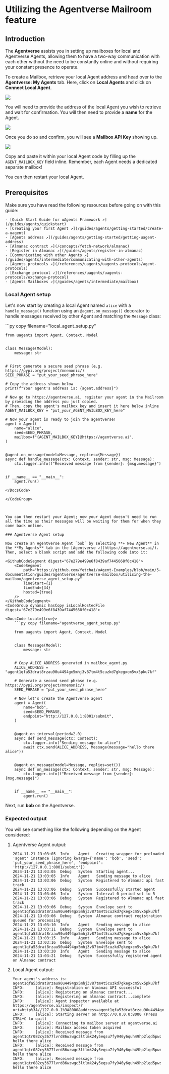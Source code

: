 
# Utilizing the Agentverse Mailroom feature

## Introduction

The **Agentverse** assists you in setting up mailboxes for local and Agentverse Agents, allowing them to have a two-way communication with each other without the need to be constantly online and without requiring your constant presence to operate.

To create a Mailbox, retrieve your local Agent address and head over to the **Agentverse: My Agents** tab. Here, click on **Local Agents** and click on **Connect Local Agent**.

![](src/images/guides/agentverse/mailbox/agentverse:mailbox/mailbox_1.png)

You will need to provide the address of the local Agent you wish to retrieve and wait for confirmation. You will then need to provide a **name** for the Agent.

![](src/images/guides/agentverse/mailbox/agentverse:mailbox/mailbox_2.png)

Once you do so and confirm, you will see a **Mailbox API Key** showing up.

![](src/images/guides/agentverse/mailbox/agentverse:mailbox/mailbox_3.png)

Copy and paste it within your local Agent code by filling up the `AGENT_MAILBOX_KEY` field inline. Remember, each Agent needs a dedicated separate mailbox!

You can then restart your local Agent.

## Prerequisites

Make sure you have read the following resources before going on with this guide:

    - [Quick Start Guide for uAgents Framework ↗️](/guides/agents/quickstart)
    - [Creating your first Agent ↗️](/guides/agents/getting-started/create-a-uagent)
    - [Agents address ↗️](/guides/agents/getting-started/getting-uagent-address)
    - [Almanac contract ↗️](/concepts/fetch-network/almanac)
    - [Register in Almanac ↗️](/guides/agents/register-in-almanac)
    - [Communicating with other Agents ↗️](/guides/agents/intermediate/communicating-with-other-agents)
    - [Agents protocols ↗️](/references/uagents/uagents-protocols/agent-protocols)
    - [Exchange protocol ↗️](/references/uagents/uagents-protocols/exchange-protocol)
    - [Agents Mailboxes ↗️](/guides/agents/intermediate/mailbox)

### Local Agent setup

Let's now start by creating a local Agent named `alice` with a `handle_message()` function using an `@agent.on_message()` decorator to handle messages received by other Agent and matching the `Message` class:

<GithubCodeSegment digest="40cf2f46e466f542ff704d0b88910ca1">
    <CodeSegment
        path="https://github.com/fetchai/uAgent-Examples/blob/main/5-documentation/guides/agentverse/agentverse-mailbox/utilising-the-mailbox/local_agent_setup.py"
        lineStart={1}
        lineEnd={32}
        hosted={true}
    />
</GithubCodeSegment>
<CodeGroup dynamic hasCopy isLocalHostedFile digest='40cf2f46e466f542ff704d0b88910ca1'>

<DocsCode local={true}>
	```py copy filename="local_agent_setup.py"

	from uagents import Agent, Context, Model
	
	
	class Message(Model):
	    message: str
	
	
	# First generate a secure seed phrase (e.g. https://pypi.org/project/mnemonic/)
	SEED_PHRASE = "put_your_seed_phrase_here"
	
	# Copy the address shown below
	print(f"Your agent's address is: {agent.address}")
	
	# Now go to https://agentverse.ai, register your agent in the Mailroom by providing the address you just copied.
	# Then, copy the agent's mailbox key and insert it here below inline
	AGENT_MAILBOX_KEY = "put_your_AGENT_MAILBOX_KEY_here"
	
	# Now your agent is ready to join the agentverse!
	agent = Agent(
	    name="alice",
	    seed=SEED_PHRASE,
	    mailbox=f"{AGENT_MAILBOX_KEY}@https://agentverse.ai",
	)
	
	
	@agent.on_message(model=Message, replies={Message})
	async def handle_message(ctx: Context, sender: str, msg: Message):
	    ctx.logger.info(f"Received message from {sender}: {msg.message}")
	
	
	if __name__ == "__main__":
	    agent.run()

```
</DocsCode>

</CodeGroup>



You can then restart your Agent; now your Agent doesn't need to run all the time as their messages will be waiting for them for when they come back online.

### Agentverse Agent setup

Now create an Agentverse Agent `bob` by selecting **+ New Agent** in the **My Agents** tab in the [Agentverse ↗️](https://agentverse.ai/). Then, select a blank script and add the following code into it:

<GithubCodeSegment digest="67e279e499e6f8439af7445668f0c418">
    <CodeSegment
        path="https://github.com/fetchai/uAgent-Examples/blob/main/5-documentation/guides/agentverse/agentverse-mailbox/utilising-the-mailbox/agentverse_agent_setup.py"
        lineStart={1}
        lineEnd={34}
        hosted={true}
    />
</GithubCodeSegment>
<CodeGroup dynamic hasCopy isLocalHostedFile digest='67e279e499e6f8439af7445668f0c418'>

<DocsCode local={true}>
	```py copy filename="agentverse_agent_setup.py"

	from uagents import Agent, Context, Model
	
	
	class Message(Model):
	    message: str
	
	
	# Copy ALICE_ADDRESS generated in mailbox_agent.py
	ALICE_ADDRESS = "agent1qfa53drat8rzau90u4494gx5mhj3v87tm4t5cuzkd7gkegxcm5vx5pku7kf"
	
	# Generate a second seed phrase (e.g. https://pypi.org/project/mnemonic/)
	SEED_PHRASE = "put_your_seed_phrase_here"
	
	# Now let's create the Agentverse agent
	agent = Agent(
	    name="bob",
	    seed=SEED_PHRASE,
	    endpoint="http://127.0.0.1:8001/submit",
	)
	
	
	@agent.on_interval(period=2.0)
	async def send_message(ctx: Context):
	    ctx.logger.info("Sending message to alice")
	    await ctx.send(ALICE_ADDRESS, Message(message="hello there alice"))
	
	
	@agent.on_message(model=Message, replies=set())
	async def on_message(ctx: Context, sender: str, msg: Message):
	    ctx.logger.info(f"Received message from {sender}: {msg.message}")
	
	
	if __name__ == "__main__":
	    agent.run()

```
</DocsCode>

</CodeGroup>



Next, run **bob** on the Agentverse.

### Expected output

You will see something like the following depending on the Agent considered:

1. Agentverse Agent output:

   ```
   2024-11-21 13:03:05	Info	Agent	Creating wrapper for preloaded 'agent' instance (Ignoring kwargs={'name': 'bob', 'seed': 'put_your_seed_phrase_here', 'endpoint': 'http://127.0.0.1:8001/submit'})
   2024-11-21 13:03:05	Debug	System	Starting agent...
   2024-11-21 13:03:05	Info	Agent	Sending message to alice
   2024-11-21 13:03:06	Debug	System	Registered to Almanac api fast track
   2024-11-21 13:03:06	Debug	System	Successfully started agent
   2024-11-21 13:03:06	Info	System	Interval 0 period set to 5
   2024-11-21 13:03:06	Debug	System	Registered to Almanac api fast track
   2024-11-21 13:03:06	Debug	System	Envelope sent to agent1qfa53drat8rzau90u4494gx5mhj3v87tm4t5cuzkd7gkegxcm5vx5pku7kf
   2024-11-21 13:03:06	Debug	System	Almanac contract registration queued for processing
   2024-11-21 13:03:10	Info	Agent	Sending message to alice
   2024-11-21 13:03:11	Debug	System	Envelope sent to agent1qfa53drat8rzau90u4494gx5mhj3v87tm4t5cuzkd7gkegxcm5vx5pku7kf
   2024-11-21 13:03:15	Info	Agent	Sending message to alice
   2024-11-21 13:03:16	Debug	System	Envelope sent to agent1qfa53drat8rzau90u4494gx5mhj3v87tm4t5cuzkd7gkegxcm5vx5pku7kf
   2024-11-21 13:03:20	Info	Agent	Sending message to alice
   2024-11-21 13:03:21	Debug	System	Successfully registered agent on Almanac contract
   ```

2. Local Agent output:

   ```
   Your agent's address is: agent1qfa53drat8rzau90u4494gx5mhj3v87tm4t5cuzkd7gkegxcm5vx5pku7kf
   INFO:     [alice]: Registration on Almanac API successful
   INFO:     [alice]: Registering on almanac contract...
   INFO:     [alice]: Registering on almanac contract...complete
   INFO:     [alice]: Agent inspector available at https://agentverse.ai/inspect/?uri=http%3A//127.0.0.1%3A8000&address=agent1qfa53drat8rzau90u4494gx5mhj3v87tm4t5cuzkd7gkegxcm5vx5pku7kf
   INFO:     [alice]: Starting server on http://0.0.0.0:8000 (Press CTRL+C to quit)
   INFO:     [alice]: Connecting to mailbox server at agentverse.ai
   INFO:     [alice]: Mailbox access token acquired
   INFO:     [alice]: Received message from agent1qtr082cy3677lvrd86wzwgc3ltlmk24y5eqsu7fy946y6quh49hp2lqd5pw: hello there alice
   INFO:     [alice]: Received message from agent1qtr082cy3677lvrd86wzwgc3ltlmk24y5eqsu7fy946y6quh49hp2lqd5pw: hello there alice
   INFO:     [alice]: Received message from agent1qtr082cy3677lvrd86wzwgc3ltlmk24y5eqsu7fy946y6quh49hp2lqd5pw: hello there alice
   ```
